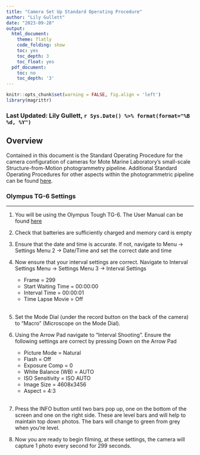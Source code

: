 ```yaml
---
title: "Camera Set Up Standard Operating Procedure"
author: "Lily Gullett"
date: "2023-09-28"
output:
  html_document:
    theme: flatly
    code_folding: show
    toc: yes
    toc_depth: 3
    toc_float: yes
  pdf_document:
    toc: no
    toc_depth: '3'
---
```


```r
knitr::opts_chunk$set(warning = FALSE, fig.align = 'left')
library(magrittr)
```

<!-- if updating, make sure you change name below -->
### Last Updated: Lily Gullett, `r Sys.Date() %>% format(format="%B %d, %Y")`



## Overview

Contained in this document is the Standard Operating Procedure for the camera configuration of cameras for Mote Marine Laboratory's small-scale Structure-from-Motion photogrammetry pipeline. Additional Standard Operating Procedures for other aspects within the photogrammetric pipeline can be found [here](https://github.com/Mote-Coral-Reef-Restoration/MoteSOPs).



### **Olympus TG-6 Settings**
***

1. You will be using the Olympus Tough TG-6. The User Manual can be found [here](https://learnandsupport.getolympus.com/sites/default/files/media/files/2019/06/TG-6_ENU_00.pdf)

2. Check that batteries are sufficiently charged and memory card is empty

3. Ensure that the date and time is accurate. If not, navigate to Menu &rarr; Settings Menu 2 &rarr; Date/Time and set the correct date and time

4. Now ensure that your interval settings are correct. Navigate to Interval Settings Menu &rarr; Settings Menu 3 &rarr; Interval Settings
    * Frame = 299<br>
    * Start Waiting Time = 00:00:00<br>
    * Interval Time = 00:00:01<br>
    * Time Lapse Movie = Off<br><br>


5. Set the Mode Dial (under the record button on the back of the camera) to "Macro" (Microscope on the Mode Dial).

6. Using the Arrow Pad navigate to "Interval Shooting". Ensure the following settings are correct by pressing Down on the Arrow Pad
    * Picture Mode = Natural<br>
    * Flash = Off<br>
    * Exposure Comp = 0<br>
    * White Balance (WB) = AUTO<br>
    * ISO Sensitivity = ISO AUTO<br>
    * Image Size = 4608x3456<br>
    * Aspect = 4:3<br><br>
    
7. Press the INFO button until two bars pop up, one on the bottom of the screen and one on the right side. These are level bars and will help to maintain top down photos. The bars will change to green from grey when you're level.

8. Now you are ready to begin filming, at these settings, the camera will capture 1 photo every second for 299 seconds.

